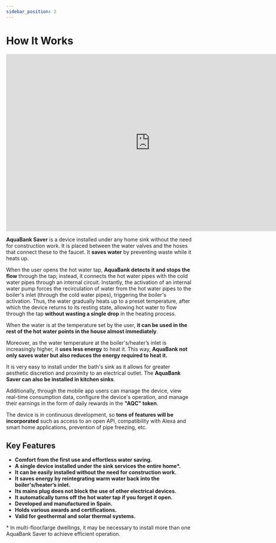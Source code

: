 ```yaml
---
sidebar_position: 2
---
```


# How It Works

<iframe width="780" height="480" src="https://www.youtube.com/embed/MXzkQHMQuZY?si=aIfhjDZoYH1qGAmy" title="YouTube video player" frameborder="0" allow="accelerometer; autoplay; clipboard-write; encrypted-media; gyroscope; picture-in-picture; web-share" referrerpolicy="strict-origin-when-cross-origin" allowfullscreen></iframe>

**AquaBank Saver** is a device installed under any home sink without the need for construction work. It is placed between the water valves and the hoses that connect these to the faucet. It **saves water** by preventing waste while it heats up.

When the user opens the hot water tap, **AquaBank detects it and stops the flow** through the tap; instead, it connects the hot water pipes with the cold water pipes through an internal circuit. Instantly, the activation of an internal water pump forces the recirculation of water from the hot water pipes to the boiler's inlet (through the cold water pipes), triggering the boiler's activation. Thus, the water gradually heats up to a preset temperature, after which the device returns to its resting state, allowing hot water to flow through the tap **without wasting a single drop** in the heating process.

When the water is at the temperature set by the user, **it can be used in the rest of the hot water points in the house almost immediately**.

Moreover, as the water temperature at the boiler's/heater’s inlet is increasingly higher, it **uses less energy** to heat it. This way, **AquaBank not only saves water but also reduces the energy required to heat it.**

It is very easy to install under the bath's sink as it allows for greater aesthetic discretion and proximity to an electrical outlet. The **AquaBank Saver can also be installed in kitchen sinks**.

Additionally, through the mobile app users can manage the device, view real-time consumption data, configure the device's operation, and manage their earnings in the form of daily rewards in the **"AQC" token**.

The device is in continuous development, so **tons of features will be incorporated** such as access to an open API, compatibility with Alexa and smart home applications, prevention of pipe freezing, etc.

## Key Features
- **Comfort from the first use and effortless water saving.**
- **A single device installed under the sink services the entire home\*.**
- **It can be easily installed without the need for construction work.**
- **It saves energy by reintegrating warm water back into the boiler's/heater’s inlet.**
- **Its mains plug does not block the use of other electrical devices.**
- **It automatically turns off the hot water tap if you forget it open.**
- **Developed and manufactured in Spain.**
- **Holds various awards and certifications.**
- **Valid for geothermal and solar thermal systems.**

\* In multi-floor/large dwellings, it may be necessary to install more than one AquaBank Saver to achieve efficient operation.